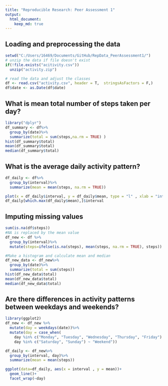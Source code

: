 ```yaml
---
title: "Reproducible Research: Peer Assessment 1"
output: 
  html_document:
    keep_md: true
---
```



## Loading and preprocessing the data
```R
setwd("C:/Users/16469/Documents/GitHub/RepData_PeerAssessment1/")
# unzip the data if file doesn't exist
if(!file.exists("acitivity.csv"))
  unzip("activity.zip")

# read the data and adjust the classes
df <- read.csv("activity.csv", header = T,  stringsAsFactors = F,) 
df$date <- as.Date(df$date)
```
## What is mean total number of steps taken per day?
```R
library("dplyr")
df_summary <- df%>%
  group_by(date)%>%
  summarize(total = sum(steps,na.rm = TRUE) )
hist(df_summary$total)
mean(df_summary$total)
median(df_summary$total)
```
## What is the average daily activity pattern?
```R
df_daily <- df%>%
  group_by(interval)%>%
  summarize(mean = mean(steps, na.rm = TRUE))

plot(x = df_daily$interval, y = df_daily$mean, type = "l" , xlab = "interval", ylab = "mean" )
df_daily[which.max(df_daily$mean),]$interval

```


## Imputing missing values
```R
sum(is.na(df$steps))
#NA is replaced by the mean value
df_new <- df %>% 
  group_by(interval)%>%
  mutate(steps=ifelse(is.na(steps), mean(steps, na.rm = TRUE), steps))

#Make a histogram and calculate mean and median 
df_new_data <- df_new%>%
  group_by(date)%>%
  summarize(total = sum(steps))
hist(df_new_data$total)
mean(df_new_data$total)
median(df_new_data$total)

```

## Are there differences in activity patterns between weekdays and weekends?
```R
library(ggplot2)
df_new <- df_new %>% 
  mutate(day = weekdays(date))%>%  
  mutate(day = case_when(
    day %in% c("Monday", "Tuesday", "Wednesday", "Thursday", "Friday") ~ "Weekday", 
    day %in% c("Saturday", "Sunday") ~ "Weekend"))

df_daily <- df_new%>%
  group_by(interval, day)%>%
  summarize(mean = mean(steps))

ggplot(data=df_daily, aes(x = interval , y = mean))+
  geom_line()+
  facet_wrap(~day)

```

